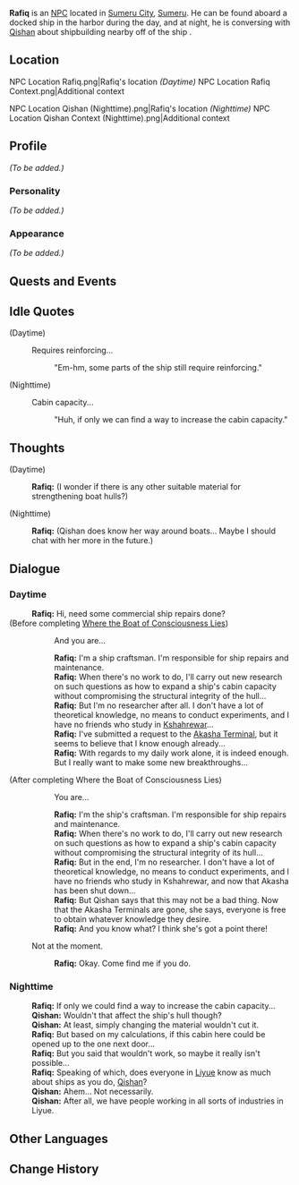 {{Meta
|missing_NPC_profile  = yes
}}
{{Character Infobox
|type             = NPC
|image            = NPC Rafiq.png
|region           = Sumeru
|affiliation      = 
|title            = Ship Engineer

|ancestry         = <!-- Clan/family -->
|father           = 
|mother           = 
|spouse           = 
|sibling          = 
|child            = 
|relative         = 

|voiceEN          = 
|voiceCN          = 
|voiceJP          = 
|dialoguereward   = 
}}
'''Rafiq''' is an [[NPC]] located in [[Sumeru City]], [[Sumeru]]. He can be found aboard a docked ship in the harbor during the day, and at night, he is conversing with [[Qishan]] about shipbuilding nearby off of the ship .

==Location==
<!-- at night, Rafiq is with Qishan so files can be reused from their article to here -->
<gallery>
NPC Location Rafiq.png|Rafiq's location ''(Daytime)''
NPC Location Rafiq Context.png|Additional context

NPC Location Qishan (Nighttime).png|Rafiq's location ''(Nighttime)''
NPC Location Qishan Context (Nighttime).png|Additional context
</gallery>

==Profile==
''(To be added.)''

===Personality===
''(To be added.)''

===Appearance===
''(To be added.)''

==Quests and Events==
{{Quests and Events}}

==Idle Quotes==
{{Dialogue start}}
;(Daytime)
: {{DIcon|Idle}} Requires reinforcing...
:: {{A|VO Rafiq 01.ogg}} "Em-hm, some parts of the ship still require reinforcing."

;(Nighttime)
: {{DIcon|Idle}} Cabin capacity...
:: {{A|VO Rafiq 02.ogg}} "Huh, if only we can find a way to increase the cabin capacity."
{{Dialogue end}}

==Thoughts==
{{All Schemes to Know Explanation|name=Rafiq}}
{{Dialogue start}}
;(Daytime)
:{{A|VO Rafiq All Schemes to Know 01.ogg}} '''Rafiq:''' (I wonder if there is any other suitable material for strengthening boat hulls?)

;(Nighttime)
:{{A|VO Rafiq All Schemes to Know 02.ogg}} '''Rafiq:''' (Qishan does know her way around boats... Maybe I should chat with her more in the future.)
{{Dialogue end}}

==Dialogue==
=== Daytime===
{{Dialogue start}}
:'''Rafiq:''' Hi, need some commercial ship repairs done?
;(Before completing [[Where the Boat of Consciousness Lies]])
::{{DIcon}} And you are...
::'''Rafiq:''' I'm a ship craftsman. I'm responsible for ship repairs and maintenance.
::'''Rafiq:''' When there's no work to do, I'll carry out new research on such questions as how to expand a ship's cabin capacity without compromising the structural integrity of the hull...
::'''Rafiq:''' But I'm no researcher after all. I don't have a lot of theoretical knowledge, no means to conduct experiments, and I have no friends who study in [[Kshahrewar]]...
::'''Rafiq:''' I've submitted a request to the [[Akasha Terminal]], but it seems to believe that I know enough already...
::'''Rafiq:''' With regards to my daily work alone, it is indeed enough. But I really want to make some new breakthroughs...
;(After completing Where the Boat of Consciousness Lies)
::{{DIcon}} You are...
::'''Rafiq:''' I'm the ship's craftsman. I'm responsible for ship repairs and maintenance.
::'''Rafiq:''' When there's no work to do, I'll carry out new research on such questions as how to expand a ship's cabin capacity without compromising the structural integrity of its hull...
::'''Rafiq:''' But in the end, I'm no researcher. I don't have a lot of theoretical knowledge, no means to conduct experiments, and I have no friends who study in Kshahrewar, and now that Akasha has been shut down...
::'''Rafiq:''' But Qishan says that this may not be a bad thing. Now that the Akasha Terminals are gone, she says, everyone is free to obtain whatever knowledge they desire.
::'''Rafiq:''' And you know what? I think she's got a point there!
:{{DIcon}} Not at the moment.
::'''Rafiq:''' Okay. Come find me if you do.
{{Dialogue end}}

===Nighttime===
{{Dialogue start}}
:'''Rafiq:''' If only we could find a way to increase the cabin capacity...
:'''Qishan:''' Wouldn't that affect the ship's hull though?
:'''Qishan:''' At least, simply changing the material wouldn't cut it.
:'''Rafiq:''' But based on my calculations, if this cabin here could be opened up to the one next door...
:'''Rafiq:''' But you said that wouldn't work, so maybe it really isn't possible...
:'''Rafiq:''' Speaking of which, does everyone in [[Liyue]] know as much about ships as you do, [[Qishan]]?
:'''Qishan:''' Ahem... Not necessarily.
:'''Qishan:''' After all, we have people working in all sorts of industries in Liyue.
{{Dialogue end}}
<!--
==Event Dialogue==
===Event Name===
{{Dialogue start}}
:'''{{subst:PAGENAME}}:'''
{{Dialogue end}}

==Trivia==
* 
-->

==Other Languages==
{{Other Languages
|default_hidden = 1
|en      = Rafiq
|zhs     = 拉菲克
|zhs_rm  = Lāfēikè
|zht     = 拉菲克
|zht_rm  = Lāfēikè
|ja      = ラフィク
|ja_rm   = Rafiku
|ko      = 라픽
|ko_rm   = Rapik
|es      = Rafiq
|fr      = Rafiq
|ru      = Рафик
|th      = Rafiq
|vi      = Rafiq
|de      = Rafiq
|id      = Rafiq
|pt      = Rafiq
|tr      = Rafiq
|it      = Rafiq
}}

==Change History==
{{Change History|3.0}}
<!--
==References==
{{Reflist}}
-->